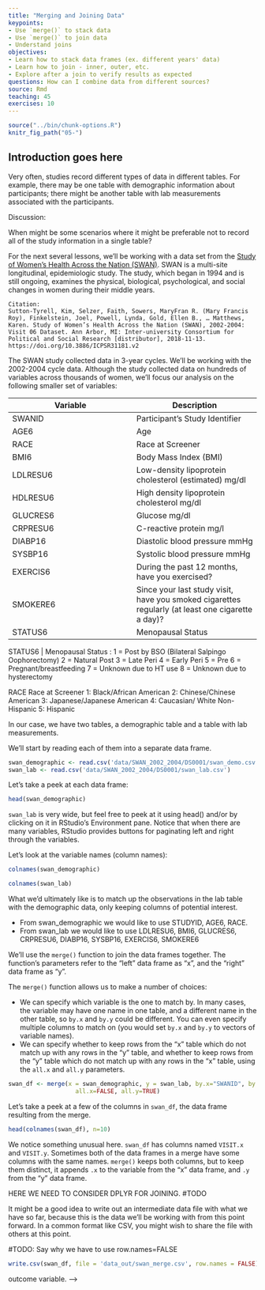 ```yaml
---
title: "Merging and Joining Data"
keypoints:
- Use `merge()` to stack data
- Use `merge()` to join data
- Understand joins
objectives:
- Learn how to stack data frames (ex. different years' data)
- Learn how to join - inner, outer, etc.
- Explore after a join to verify results as expected
questions: How can I combine data from different sources?
source: Rmd
teaching: 45
exercises: 10
---
```


```r
source("../bin/chunk-options.R")
knitr_fig_path("05-")
```

## Introduction goes here

Very often, studies record different types of data in different tables.  For example, there may be one table with demographic information about participants; there might be another table with lab measurements associated with the participants.

Discussion:

When might be some scenarios where it might be preferable not to record all of the study information in a single table?

For the next several lessons, we'll be working with a data set from the [Study of Women's Health Across the Nation (SWAN)](https://www.swanstudy.org/).  SWAN is a multi-site longitudinal, epidemiologic study.  The study, which began in 1994 and is still ongoing, examines the physical, biological, psychological, and social changes in women during their middle years.
```
Citation: 
Sutton-Tyrell, Kim, Selzer, Faith, Sowers, MaryFran R. (Mary Francis Roy), Finkelstein, Joel, Powell, Lynda, Gold, Ellen B., … Matthews, Karen. Study of Women’s Health Across the Nation (SWAN), 2002-2004: Visit 06 Dataset. Ann Arbor, MI: Inter-university Consortium for Political and Social Research [distributor], 2018-11-13. https://doi.org/10.3886/ICPSR31181.v2
```

The SWAN study collected data in 3-year cycles.  We'll be working with the 2002-2004 cycle data.  Although the study collected data on hundreds of variables across thousands of women, we'll focus our analysis on the following smaller set of variables:

Variable | Description
------------- | -------------
SWANID | Participant's Study Identifier
AGE6 | Age
RACE | Race at Screener
BMI6 | Body Mass Index (BMI)
LDLRESU6 | Low-density lipoprotein cholesterol (estimated) mg/dl
HDLRESU6 | High density lipoprotein cholesterol mg/dl
GLUCRES6 | Glucose mg/dl
CRPRESU6 | C-reactive protein mg/l
DIABP16 | Diastolic blood pressure mmHg
SYSBP16 | Systolic blood pressure mmHg
EXERCIS6 | During the past 12 months, have you exercised?
SMOKERE6 |  Since your last study visit, have you smoked cigarettes regularly (at least one cigarette a day)?
STATUS6 | Menopausal Status 



STATUS6 | Menopausal Status :
 1 = Post by BSO (Bilateral Salpingo Oophorectomy)
 2 = Natural Post
 3 = Late Peri
 4 = Early Peri
 5 = Pre
6 = Pregnant/breastfeeding
7 = Unknown due to HT use
8 = Unknown due to hysterectomy

RACE Race at Screener
1: Black/African American
2: Chinese/Chinese American
3: Japanese/Japanese American
4: Caucasian/ White Non-Hispanic
5: Hispanic



In our case, we have two tables, a demographic table and a table with lab measurements.

We'll start by reading each of them into a separate data frame.

```r
swan_demographic <- read.csv('data/SWAN_2002_2004/DS0001/swan_demo.csv')
swan_lab <- read.csv('data/SWAN_2002_2004/DS0001/swan_lab.csv')
```

Let's take a peek at each data frame:
```r
head(swan_demographic)
```

`swan_lab` is very wide, but feel free to peek at it using head() and/or by clicking on it in RStudio's Environment pane.  Notice that when there are many variables, RStudio provides buttons for paginating left and right through the variables.

Let's look at the variable names (column names):

```r
colnames(swan_demographic)
```

```r
colnames(swan_lab)
```

What we'd ultimately like is to match up the observations in the lab table with the demographic data, only keeping columns of potential interest.

* From swan_demographic we would like to use STUDYID, AGE6, RACE.
* From swan_lab we would like to use LDLRESU6, BMI6, GLUCRES6, CRPRESU6, DIABP16, SYSBP16, EXERCIS6, SMOKERE6

We'll use the `merge()` function to join the data frames together.  The function's parameters refer to the "left" data frame as "x", and the "right" data frame as "y".

The `merge()` function allows us to make a number of choices:

* We can specify which variable is the one to match by.  In many cases, the variable may have one name in one table, and a different name in the other table, so `by.x` and `by.y` could be different.  You can even specify multiple columns to match on (you would set `by.x` and `by.y` to vectors of variable names).
* We can specify whether to keep rows from the "x" table which do not match up with any rows in the "y" table, and whether to keep rows from the "y" table which do not match up with any rows in the "x" table, using the `all.x` and `all.y` parameters.

```r
swan_df <- merge(x = swan_demographic, y = swan_lab, by.x="SWANID", by.y="SWANID",
                   all.x=FALSE, all.y=TRUE)
```

Let's take a peek at a few of the columns in `swan_df`, the data frame resulting from the merge.

```r
head(colnames(swan_df), n=10)
```

We notice something unusual here.  `swan_df` has columns named `VISIT.x` and `VISIT.y`.  Sometimes both of the data frames in a merge have some columns with the same names.  `merge()` keeps both columns, but to keep them distinct, it appends `.x` to the variable from the "x" data frame, and `.y` from the "y" data frame.



HERE WE NEED TO CONSIDER DPLYR FOR JOINING. #TODO

It might be a good idea to write out an intermediate data file with what we have so far, because this is the data we'll be working with from this point forward.  In a common format like CSV, you might wish to share the file with others at this point.

#TODO: Say why we have to use row.names=FALSE

```r
write.csv(swan_df, file = 'data_out/swan_merge.csv', row.names = FALSE)
```


<!-- ## STOP HERE BUT SAVE THE STUFF BELOW -->

<!-- Variables of interest: -->
<!-- BMI, BP, LDL, TC, HDL, GLU, AGE, -->
<!-- -We are interested in the association between TC and BMI categories. (Total chol (TC) = outcome and glucose (main predictor)) -->

<!-- 1. After merging, first look at NAs and summaries of variables. -->
<!-- ```{r, eval=TRUE} -->
<!-- # Look at descriptive statistics of all independent variables -->

<!-- summary(merge_df$LBXTC) # total chol --> outcome variable. -->
<!-- sd(merge_df$LBXTC, na.rm = TRUE) # gives standard deviation; removes na values (na.rm=TRUE) -->
<!-- summary(merge_df$LBXGLU) # glucose -->
<!-- summary(merge_df$BMXBMI) # BMI -->
<!-- summary(merge_df$RIDAGEYR) #TODO exclude people <18yo now.  -->
<!-- ``` -->

<!-- 2. Next, let's look at these variables in detail with graphs: -->
<!-- ```{r, eval=TRUE} -->
<!-- hist(merge_df$LBXTC, breaks = 30, xlab = "Total cholesterol (TC) (mg/dl)",  main = "Distribution of Total Cholesterol") # looks normal overall -->
<!-- hist(merge_df$LBXGLU, breaks = 100) # right skewed -->
<!-- boxplot(merge_df$LBXGLU) # looking at outliers of IV -->
<!-- hist(merge_df$BMXBMI, breaks = 50) # slightly right skewed -->
<!-- boxplot(merge_df$BMXBMI) # looking at outliers of IV -->
<!-- hist(merge_df$RIDAGEYR, breaks = 50) # if you ignore >=80 category and <=10, it's normal looking.  -->

<!-- #TODO Create histograms etc of Blood pressure variables here (for continuous) -->
<!-- ``` -->

<!-- 3. Let's drop anyone under the age of 25 b/c changes in TC may not be apparent in the younger age groups.  -->
<!-- ```{r, eval=TRUE} -->
<!-- merge25_df <- merge_df %>% filter((RIDAGEYR>=25 & RIDAGEYR<80)) #& LBXGLU<=200) -->
<!-- boxplot(merge25_df$LBXGLU) # looking at outliers again in this new dataset -->
<!-- boxplot(merge25_df$BMXBMI) # looking at outliers again -->
<!-- ``` -->

<!-- 4.Let's do scatter plots to see linear relationship between predictors and outcome variable: -->
<!-- ```{r, eval=TRUE} -->
<!-- scatter.smooth(merge25_df$LBXGLU, merge25_df$LBXTC, xlab = "Glucose levels (mg/dl)", ylab = "Total Cholesterol (mg/dl)") -->
<!-- scatter.smooth(merge25_df$BMXBMI, merge25_df$LBXTC, xlab = "BMI", ylab = "Total Cholesterol (mg/dl)") -->
<!-- scatter.smooth(merge25_df$RIDAGEYR, merge25_df$LBXTC, xlab = "Age (years)", ylab = "Total Cholesterol (mg/dl)") -->
<!-- scatter.smooth(merge25_df$LBDHDD, merge25_df$LBXTC, xlab = "HDL", ylab = "Total Cholesterol (mg/dl)") -->
<!-- scatter.smooth(merge25_df$LBDLDL, merge25_df$LBXTC, xlab = "LDL", ylab = "Total Cholesterol (mg/dl)") -->
<!-- ``` -->

<!-- 5. Let's do a correlation matrix now -->
<!-- ```{r, eval=TRUE} -->
<!-- cor(merge25_df[ , c("LBXGLU", "BMXBMI", "RIDAGEYR", "LBDHDD", "LBDLDL")], use = "complete.obs") # everything looks like below 27% multicollinearity. -->
<!-- ``` -->

<!-- BLOOD PRESSURE CATEGORIES: -->
<!-- https://www.heart.org/-/media/data-import/downloadables/pe-abh-what-is-high-blood-pressure-ucm_300310.pdf -->

<!-- 6. Let's create catgegories for variables we are intersted in. -->
<!-- ```{r, eval=TRUE} -->
<!-- bp_cat <- function(sbp, dbp) { -->
<!--  if (is.na(sbp) | is.na(dbp)){ -->
<!--    return(NA) -->
<!--  } -->
<!--   #if (sbp>=180 | dbp >=120) { -->
<!--    # return("Hypertensive Crisis") -->
<!--   #} -->
<!-- if (sbp>=140 | dbp >=90) { -->
<!--     return("Hypertension Stage 2+") -->
<!--   } -->

<!-- if ((sbp>=130 & sbp<=139) | (dbp >=80 & dbp <=89)) { -->
<!--     return("Hypertension Stage 1") -->
<!--   } -->

<!--  if ((sbp>=120 & sbp<=129) &  dbp <80) { -->
<!--     return("Elevated") -->
<!--   } -->

<!--   if (sbp < 120 & dbp <80) { -->
<!--     return("Normal")  -->
<!--   } -->
<!-- }  -->
<!-- ```   -->


<!-- ```{r, eval=TRUE} -->
<!-- # Converting Blood pressure into categories -->
<!-- # merge25_df <- merge25_df %>% mutate(bp_category = bp_cat(BPXSY1, BPXDI1)) -->
<!-- merge25_df$bp_category <- mapply(bp_cat, merge25_df$BPXSY1, merge25_df$BPXDI1) -->
<!-- ``` -->

<!-- Let's first make sure that everything looks okay.  There are over 50 variables, so scrolling through the data frame in the viewer is not a great option. -->

<!-- ```{r, eval=TRUE} -->
<!-- # See what the range of text vales is -->
<!-- unique(merge25_df$bp_category) -->

<!-- # Look at just the pertinent columns -->
<!-- just_bp <- merge25_df %>% select(BPXSY1, BPXDI1, bp_category) # check to make sure no NULL values and categories are correctly created -->

<!-- ``` -->

<!-- ```{r, eval=TRUE} -->
<!-- # Converting to factor  -->
<!-- merge25_df$bp_category <- as.factor(merge25_df$bp_category)  -->
<!-- merge25_df$bp_category <- relevel(merge25_df$bp_category, "Normal") #sets "normal" as reference. -->
<!-- str(merge25_df$bp_category)  # Observe that it's a factor -->
<!-- table(merge25_df$bp_category, useNA = "ifany")  # Inspect the values -->

<!-- barplot(table(merge25_df$bp_category)) #TODO reorder so it looks ordinal -->
<!-- ``` -->

<!-- ```{r, eval=TRUE} -->
<!-- # Convert BMI into categories -->
<!-- merge25_df$BMI_category <- cut(merge25_df$BMXBMI, breaks = c(0, 18.5, 25.0, 30.0, 35.0, 40, 100), labels = c("Underweight", "Normal", "Pre-obese", "Obesity I", "Obesity II", "Obesity III"), right = FALSE) -->

<!-- merge25_df$BMI_category <- relevel(merge25_df$BMI_category, "Normal") #this sets "normal" as the reference category. -->

<!-- summary(merge25_df$BMI_category) -->

<!-- ``` -->

<!-- NOTE: lm ignoes NAs (check this again though).  Make a note of this in the write up of the lesson.  -->

<!-- 7. Simple linear regression models: -->
<!-- ```{r, eval=TRUE} -->
<!-- #TODO: Set appropriate reference levels in factor variables (for BP and BMI) -->

<!-- # glucose -->
<!-- lm_gluc <- lm(LBXTC ~ LBXGLU, data = merge25_df)  -->
<!-- summary(lm_gluc) -->

<!-- # bmi -->
<!-- lm_bmi <- lm(LBXTC ~ BMXBMI, data = merge25_df) -->
<!-- summary(lm_bmi) -->

<!-- # bmi categorical -->
<!-- lm_bmicat <- lm(LBXTC ~ BMI_category, data = merge25_df) -->
<!-- summary(lm_bmicat) -->

<!-- # age -->
<!-- lm_age <- lm(LBXTC ~ RIDAGEYR, data = merge25_df) -->
<!-- summary(lm_age) -->

<!-- # hdl -->
<!-- lm_hdl <- lm(LBXTC ~ LBDHDD, data = merge25_df) -->
<!-- summary(lm_hdl) -->

<!-- # ldl -->
<!-- lm_ldl <- lm(LBXTC ~ LBDLDL, data = merge25_df) -->
<!-- summary(lm_ldl) -->

<!-- # BP categorical -->
<!-- lm_bp <- lm(LBXTC ~ bp_category, data = merge25_df) -->
<!-- summary(lm_bp) -->
<!-- ``` -->

<!-- #TODO  INTERACTION TERMS, look at literature to see which ones need to be created.  -->

<!-- Next: Just creating one big model just to see for now. -->
<!-- ```{r, eval=TRUE} -->
<!-- lm_model <- lm(LBXTC ~ LBXGLU + BMI_category + LBDHDD + LBDLDL + RIDAGEYR + bp_category, data = merge25_df) -->
<!-- summary(lm_model) -->
<!-- ``` -->


